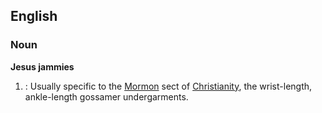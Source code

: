 ==English==

===Noun===
'''Jesus jammies'''
# {{slang}}: Usually specific to the [[Mormon]] sect of [[Christianity]], the wrist-length, ankle-length gossamer undergarments.